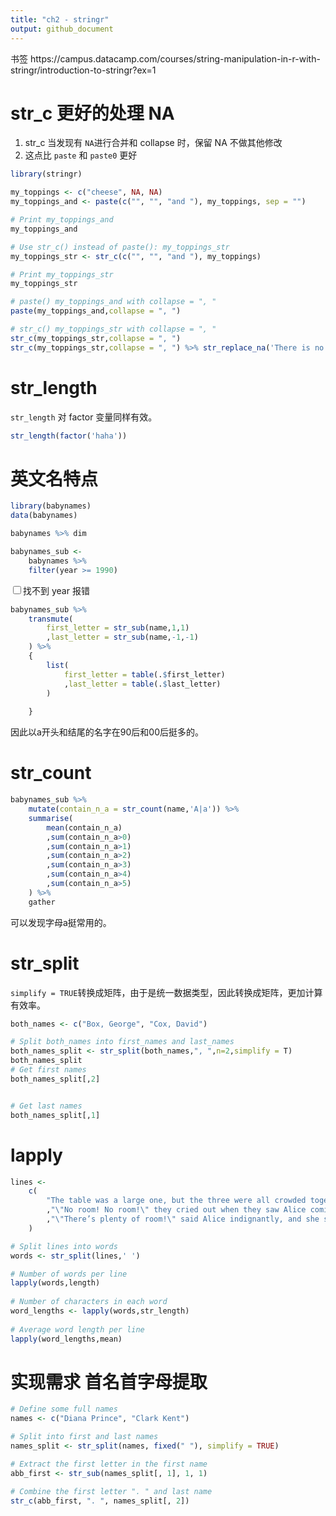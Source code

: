 ```yaml
---
title: "ch2 - stringr"
output: github_document
---
```


书签
https://campus.datacamp.com/courses/string-manipulation-in-r-with-stringr/introduction-to-stringr?ex=1

# str_c 更好的处理 NA

1. str_c 当发现有 `NA`进行合并和 collapse 时，保留 NA 不做其他修改
1. 这点比 `paste` 和 `paste0` 更好

```r
library(stringr)

my_toppings <- c("cheese", NA, NA)
my_toppings_and <- paste(c("", "", "and "), my_toppings, sep = "")

# Print my_toppings_and
my_toppings_and

# Use str_c() instead of paste(): my_toppings_str
my_toppings_str <- str_c(c("", "", "and "), my_toppings)

# Print my_toppings_str
my_toppings_str

# paste() my_toppings_and with collapse = ", "
paste(my_toppings_and,collapse = ", ")

# str_c() my_toppings_str with collapse = ", "
str_c(my_toppings_str,collapse = ", ")
str_c(my_toppings_str,collapse = ", ") %>% str_replace_na('There is no value.')
```

# str_length

`str_length` 对 factor 变量同样有效。

```r
str_length(factor('haha'))
```

# 英文名特点

```r
library(babynames)
data(babynames)
```

```r
babynames %>% dim
```

```r
babynames_sub <- 
    babynames %>% 
    filter(year >= 1990)
```

<input type="checkbox" id="checkbox1" class="styled">找不到 year 报错

```r
babynames_sub %>% 
    transmute(
        first_letter = str_sub(name,1,1)
        ,last_letter = str_sub(name,-1,-1)
    ) %>% 
    {
        list(
            first_letter = table(.$first_letter)
            ,last_letter = table(.$last_letter)
        )
            
    }
```

因此以a开头和结尾的名字在90后和00后挺多的。

# str_count

```r
babynames_sub %>% 
    mutate(contain_n_a = str_count(name,'A|a')) %>% 
    summarise(
        mean(contain_n_a)
        ,sum(contain_n_a>0)
        ,sum(contain_n_a>1)
        ,sum(contain_n_a>2)
        ,sum(contain_n_a>3)
        ,sum(contain_n_a>4)
        ,sum(contain_n_a>5)
    ) %>% 
    gather
```

可以发现字母a挺常用的。

# str_split

`simplify = TRUE`转换成矩阵，由于是统一数据类型，因此转换成矩阵，更加计算有效率。

```r
both_names <- c("Box, George", "Cox, David")

# Split both_names into first_names and last_names
both_names_split <- str_split(both_names,", ",n=2,simplify = T)
both_names_split
# Get first names
both_names_split[,2]


# Get last names
both_names_split[,1]
```

# lapply

```r
lines <- 
    c(
        "The table was a large one, but the three were all crowded together at one corner of it:"
        ,"\"No room! No room!\" they cried out when they saw Alice coming."
        ,"\"There’s plenty of room!\" said Alice indignantly, and she sat down in a large arm-chair at one end of the table."
    )
```


```r
# Split lines into words
words <- str_split(lines,' ')

# Number of words per line
lapply(words,length)
  
# Number of characters in each word
word_lengths <- lapply(words,str_length)
  
# Average word length per line
lapply(word_lengths,mean)

```

# 实现需求 首名首字母提取

```r
# Define some full names
names <- c("Diana Prince", "Clark Kent")

# Split into first and last names
names_split <- str_split(names, fixed(" "), simplify = TRUE)

# Extract the first letter in the first name
abb_first <- str_sub(names_split[, 1], 1, 1)

# Combine the first letter ". " and last name
str_c(abb_first, ". ", names_split[, 2])
```

